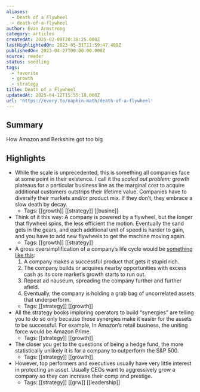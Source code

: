 ```yaml
---
aliases:
  - Death of a Flywheel
  - death-of-a-flywheel
author: Evan Armstrong
category: articles
createdAt: 2025-02-09T20:38:25.000Z
lastHighlightedOn: 2023-05-31T11:59:47.489Z
publishedOn: 2023-04-27T00:00:00.000Z
source: reader
status: seedling
tags:
  - favorite
  - growth
  - strategy
title: Death of a Flywheel
updatedAt: 2025-04-12T15:55:18.000Z
url: 'https://every.to/napkin-math/death-of-a-flywheel'
---
```

## Summary

How Amazon and Berkshire got too big

## Highlights

- While the scale is unprecedented, this is something all companies face at some point in their existence. I call it the _scaled out problem:_ growth plateaus for a particular business line as the marginal cost to acquire additional customers outstrips their lifetime value. Companies have to diversify their markets and/or product mix. If they don’t, they embrace a slow death by decay.
    - Tags: [[growth]] [[strategy]] [[busine]]
- Think of it this way: A company is powered by a flywheel, but the longer that flywheel spins, the less efficient the motion. Eventually the sand gets in the gears, and each additional unit of speed is harder to gain, and you have to add new flywheels to get the machine moving again.
    - Tags: [[growth]] [[strategy]]
- A gross oversimplification of a company’s life cycle would be [something like this](https://every.to/napkin-math/how-technology-giants-die):
  1. A company makes a successful product that gets it stupid rich.
  2. The company builds or acquires nearby opportunities with excess cash as its core market’s growth starts to run out.
  3. Repeat ad nauseum, spreading the company further and further afield.
  4. Eventually, the company is holding a grab bag of uncorrelated assets that underperform.
    - Tags: [[strategy]] [[growth]]
- All the strategy books imploring operators to build “synergies” are telling you to do so only because those synergies make it easier for the assets to be successful. For example, In Amazon’s retail business, the uniting force would be Amazon Prime.
    - Tags: [[strategy]] [[growth]]
- The closer you get to the questions of being a hedge fund, the more statistically unlikely it is for a company to outperform the S&P 500.
    - Tags: [[strategy]] [[growth]]
- However, top performers and executives usually have very little interest in protecting an asset. Usually CEOs want to aggressively grow a company so they can increase their comp and prestige.
    - Tags: [[strategy]] [[grw]] [[leadership]]
